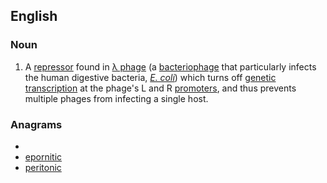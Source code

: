 ==English==
===Noun===
{{wikipedia}}
{{en-noun|sg=[[cI]] [[protein]]}}
# A [[repressor]] found in [[λ phage]] (a [[bacteriophage]] that particularly infects the human digestive bacteria, ''[[E. coli]]'') which turns off [[genetic]] [[transcription]] at the phage's L and R [[promoter]]s, and thus prevents multiple phages from infecting a single host.

===Anagrams===
* {{alphagram|ceiinoprt}}
* [[epornitic#English|epornitic]]
* [[peritonic#English|peritonic]]